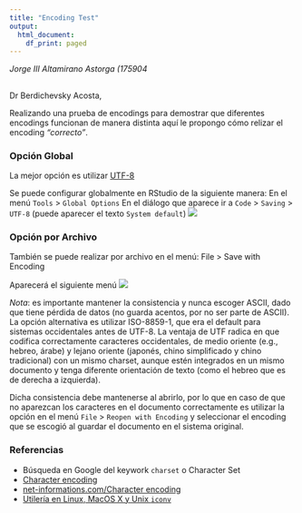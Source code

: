 ```yaml
---
title: "Encoding Test"
output:
  html_document:
    df_print: paged
---
```


_Jorge III Altamirano Astorga (175904_

## {.tabset}

Dr Berdichevsky Acosta,

Realizando una prueba de encodings para demostrar que diferentes encodings funcionan de manera distinta aquí le propongo cómo relizar el encoding _"correcto"_.

### Opción Global 

La mejor opción es utilizar [UTF-8](https://en.wikipedia.org/wiki/UTF-8)

Se puede configurar globalmente en RStudio de la siguiente manera:
En el menú `Tools` > `Global Options`
En el diálogo que aparece ir a `Code` > `Saving` > `UTF-8` (puede aparecer el texto `System default`)
![](encodings-global-opts.jpg)

### Opción por Archivo

También se puede realizar por archivo en el menú:
File > Save with Encoding

Aparecerá el siguiente menú
![](encodings-choose-encoding.jpg)

*Nota*: es importante mantener la consistencia y nunca escoger ASCII, dado que tiene pérdida de datos (no guarda acentos, por no ser parte de ASCII). La opción alternativa es utilizar ISO-8859-1, que era el default para sistemas occidentales antes de UTF-8. La ventaja de UTF radica en que codifica correctamente caracteres occidentales, de medio oriente (e.g., hebreo, árabe) y lejano oriente (japonés, chino simplificado y chino tradicional) con un mismo charset, aunque estén integrados en un mismo documento y tenga diferente orientación de texto (como el hebreo que es de derecha a izquierda).

Dicha consistencia debe mantenerse al abrirlo, por lo que en caso de que no aparezcan los caracteres en el documento correctamente es utilizar la opción en el menú `File` > `Reopen with Encoding` y seleccionar el encoding que se escogió al guardar el documento en el sistema original.

### Referencias

* Búsqueda en Google del keywork `charset` o Character Set
* [Character encoding](https://en.wikipedia.org/wiki/Character_encoding)
* [net-informations.com/Character encoding](http://net-informations.com/q/faq/encoding.html)
* [Utilería en Linux, MacOS X y Unix `iconv`](http://pubs.opengroup.org/onlinepubs/009695399/functions/iconv.html)